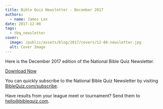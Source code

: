 ```yaml
---
title: Bible Quiz Newsletter - December 2017
authors:
  - name: James Lex
date: 2017-12-06
tags:
  - tbq_newsletter
cover:
  image: /public/assets/blog/2017/covers/12-06-newsletter.jpg
  alt: Cover Image
---
```


Here is the December 2017 edition of the National Bible Quiz Newsletter.

<a href="/assets/blog/2017/12-newsletter.pdf" class="btn btn-primary">Download Now</a>

You can quickly subscribe to the National Bible Quiz Newsletter by visiting [BibleQuiz.com/subscribe](/subscribe).

Have results from your league meet or tournament? Send them to [hello@biblequiz.com](mailto:hello@biblequiz.com).
